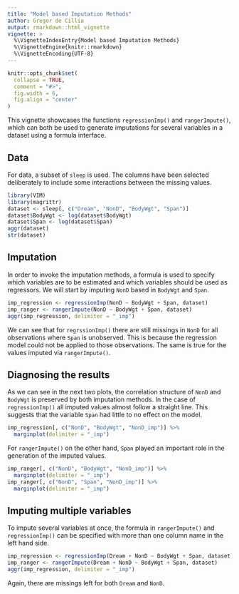 ```yaml
---
title: "Model based Imputation Methods"
author: Gregor de Cillia
output: rmarkdown::html_vignette
vignette: >
  %\VignetteIndexEntry{Model based Imputation Methods}
  %\VignetteEngine{knitr::rmarkdown}
  %\VignetteEncoding{UTF-8}
---
```


```r
knitr::opts_chunk$set(
  collapse = TRUE,
  comment = "#>",
  fig.width = 6,
  fig.align = "center"
)
```

This vignette showcases the functions `regressionImp()` and `rangerImpute()`,
which can both be used to generate imputations for several variables in a
dataset using a formula interface.

## Data

For data, a subset of `sleep` is used. The columns have been selected
deliberately to include some interactions between the missing values.

```r
library(VIM)
library(magrittr)
dataset <- sleep[, c("Dream", "NonD", "BodyWgt", "Span")]
dataset$BodyWgt <- log(dataset$BodyWgt)
dataset$Span <- log(dataset$Span)
aggr(dataset)
str(dataset)
```

## Imputation

In order to invoke the imputation methods, a formula is used to specify which
variables are to be estimated and which variables should be used as regressors.
We will start by imputing `NonD` based in `BodyWgt` and `Span`. 

```r
imp_regression <- regressionImp(NonD ~ BodyWgt + Span, dataset)
imp_ranger <- rangerImpute(NonD ~ BodyWgt + Span, dataset)
aggr(imp_regression, delimiter = "_imp")
```

We can see that for `regrssionImp()` there are still missings in `NonD` for all observations where
`Span` is unobserved. This is because the regression model could not be applied
to those observations. The same is true for the values imputed via
`rangerImpute()`. 

## Diagnosing the results

As we can see in the next two plots, the correlation structure of `NonD` and
`BodyWgt` is preserved by both imputation methods. In the case of
`regressionImp()` all imputed values almost follow a straight line. This
suggests that the variable `Span` had little to no effect on the model.

```r
imp_regression[, c("NonD", "BodyWgt", "NonD_imp")] %>% 
  marginplot(delimiter = "_imp")
```

For `rangerImpute()` on the other hand, `Span` played an important role in the
generation of the imputed values.

```r
imp_ranger[, c("NonD", "BodyWgt", "NonD_imp")] %>% 
  marginplot(delimiter = "_imp")
imp_ranger[, c("NonD", "Span", "NonD_imp")] %>% 
  marginplot(delimiter = "_imp")
```

## Imputing multiple variables

To impute several variables at once, the formula in `rangerImpute()` and
`regressionImp()` can be specified with more than one column name in the
left hand side.

```r
imp_regression <- regressionImp(Dream + NonD ~ BodyWgt + Span, dataset)
imp_ranger <- rangerImpute(Dream + NonD ~ BodyWgt + Span, dataset)
aggr(imp_regression, delimiter = "_imp")
```

Again, there are missings left for both `Dream` and `NonD`.
